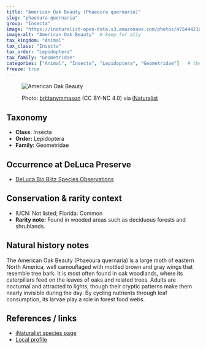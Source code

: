 ```yaml
---
title: "American Oak Beauty (Phaeoura quernaria)"
slug: "phaeoura-quernaria"
group: "Insecta"
image: "https://inaturalist-open-data.s3.amazonaws.com/photos/475444216/medium.jpeg"        # keep for thumbnails
image-alt: "American Oak Beauty"  # keep for a11y
tax_kingdom: "Animal"
tax_class: "Insecta"
tax_order: "Lepidoptera"
tax_family: "Geometridae"
categories: ["Animal", "Insecta", "Lepidoptera", "Geometridae"]   # these drive the chips + filtering
freeze: true
---
```


<figure class="species-figure">

<img src="https://inaturalist-open-data.s3.amazonaws.com/photos/475444216/medium.jpeg" alt="American Oak Beauty" class="species-photo"/>

<figcaption class="photo-credit">

Photo: <a href="https://www.inaturalist.org/people/brittanymmason">brittanymmason</a> (CC BY-NC 4.0) via <a href="https://www.inaturalist.org/observations/264756704">iNaturalist</a>

</figcaption>

</figure>

## Taxonomy

-   **Class:** Insecta
-   **Order:** Lepidoptera
-   **Family:** Geometridae

## Occurrence at DeLuca Preserve

-   [DeLuca Bio Blitz Species Observations](https://www.inaturalist.org/observations?project_id=191727&subview=table&taxon_id=130003)

## Conservation & rarity context

-   IUCN: Not listed; Florida: Common
-   **Rarity note:** Found in wooded areas such as deciduous forests and shrublands.

## Natural history notes

The American Oak Beauty (Phaeoura quernaria) is a large moth of eastern North America, well camouflaged with mottled brown and gray wings that resemble tree bark. It is most often found in oak woodlands, where its caterpillars feed on the leaves of oaks and related trees. Adults are nocturnal and attracted to lights, though their cryptic patterns make them nearly invisible during the day. By cycling nutrients through leaf consumption, its larvae play a role in forest food webs.

## References / links

-   [iNaturalist species page](https://www.inaturalist.org/taxa/130003-Phaeoura-quernaria)
-   [Local profile](https://bugguide.net/node/view/4496/bgimage)
